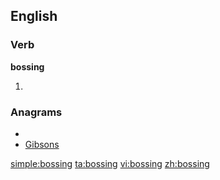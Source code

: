 ==English==

===Verb===
'''bossing'''

# {{present participle of|[[boss]]}}

===Anagrams===
* {{alphagram|bginoss}}
* [[Gibsons#English|Gibsons]]


[[simple:bossing]]
[[ta:bossing]]
[[vi:bossing]]
[[zh:bossing]]